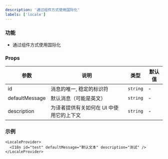 ```yaml
---
description: '通过组件方式使用国际化'
labels: ['locale']
---
```


### 功能

- 通过组件方式使用国际化

### Props

| 参数 | 说明 | 类型 | 默认值 |
| --- | --- | --- | --- |
| id | 消息的唯一, 稳定的标识符 | `string` | - |
| defaultMessage | 默认消息（可能是英文） | `string` | - |
| description | 为译者提供有关如何在 UI 中使用它的上下文 | `string` | - |

### 示例


```tsx live
<LocaleProvider>
  <I18n id="test" defaultMessage="默认文本" description="测试" />
</LocaleProvider>
```
